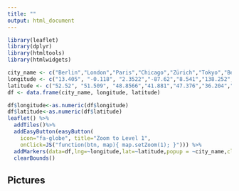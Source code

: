 ```yaml
---
title: ""
output: html_document
---
```


```r
library(leaflet)
library(dplyr)
library(htmltools)
library(htmlwidgets)
```


```r
city_name <- c("Berlin","London","Paris","Chicago","Zürich","Tokyo","Beijing","Milan","Shanghai","New York","Los Angeles","Sydney","Hawaii","Hong Kong")
longitude <- c("13.405", "-0.118", "2.3522","-87.62","8.541","138.252","116.407","9.190","121.473","-73.935","-118.243","151.209","-155.84","114.17")
latitude <- c("52.52", "51.509", "48.8566","41.881","47.376","36.204","39.904","45.464","31.230","40.7306","34.05","-33.865","19.74","22.302")
df <- data.frame(city_name, longitude, latitude)

df$longitude<-as.numeric(df$longitude)
df$latitude<-as.numeric(df$latitude)
leaflet() %>% 
  addTiles()%>%
  addEasyButton(easyButton(
    icon="fa-globe", title="Zoom to Level 1",
    onClick=JS("function(btn, map){ map.setZoom(1); }"))) %>%
  addMarkers(data=df,lng=~longitude,lat=~latitude,popup = ~city_name,clusterOptions = markerClusterOptions()) %>%
  clearBounds() 
```

<html>

<head>
<title>W3.CSS</title>
<meta name="viewport" content="width=device-width, initial-scale=1">
<meta content="text/html; charset=iso-8859-2" http-equiv="Content-Type">
<link rel="stylesheet" href="https://www.w3schools.com/w3css/4/w3.css">
<style>
.mySlides {display:none;}
</style>
</head>

<body>

<h2 class="w3-center">Pictures</h2>

<div class="w3-content w3-section" style="max-width:500px">
  <img class="mySlides" src="images/Chicago.jpg" style="width:100%">
  <img class="mySlides" src="images/Tokyo.jpg" style="width:100%">
  <img class="mySlides" src="images/Paris.jpg" style="width:100%">
</div>

<script>
var myIndex = 0;
carousel();

function carousel() {
  var i;
  var x = document.getElementsByClassName("mySlides");
  for (i = 0; i < x.length; i++) {
    x[i].style.display = "none";  
  }
  myIndex++;
  if (myIndex > x.length) {myIndex = 1}    
  x[myIndex-1].style.display = "block";  
  setTimeout(carousel, 10000); // Change image every 10 seconds
}
</script>

</body>
</html>
